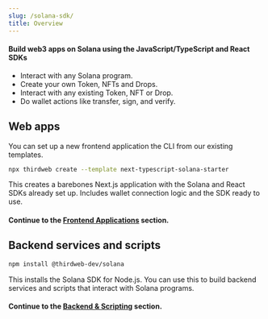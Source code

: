 ```yaml
---
slug: /solana-sdk/
title: Overview
---
```


#### Build web3 apps on Solana using the JavaScript/TypeScript and React SDKs

- Interact with any Solana program.
- Create your own Token, NFTs and Drops.
- Interact with any existing Token, NFT or Drop.
- Do wallet actions like transfer, sign, and verify.

## Web apps

You can set up a new frontend application the CLI from our existing templates.

```bash
npx thirdweb create --template next-typescript-solana-starter
```

This creates a barebones Next.js application with the Solana and React SDKs already set up. Includes wallet connection logic and the SDK ready to use.

#### Continue to the [Frontend Applications](/solana-sdk/set-up-the-sdk/frontend) section.

## Backend services and scripts

```bash
npm install @thirdweb-dev/solana
```

This installs the Solana SDK for Node.js. You can use this to build backend services and scripts that interact with Solana programs.

#### Continue to the [Backend & Scripting](/solanasdk/set-up-the-sdk/backend) section.

